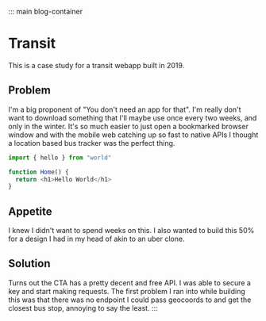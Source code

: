 ::: main blog-container

# Transit

This is a case study for a transit webapp built in 2019.

## Problem

I'm a big proponent of "You don't need an app for that". I'm really don't want to download something that I'll maybe use once every two weeks, and only in the winter. It's so much easier to just open a bookmarked browser window and with the mobile web catching up so fast to native APIs I thought a location based bus tracker was the perfect thing.

```javascript
import { hello } from "world"

function Home() {
  return <h1>Hello World</h1>
}
```

## Appetite

I knew I didn't want to spend weeks on this. I also wanted to build this 50% for a design I had in my head of akin to an uber clone.

## Solution

Turns out the CTA has a pretty decent and free API. I was able to secure a key and start making requests. The first problem I ran into while building this was that there was no endpoint I could pass geocoords to and get the closest bus stop, annoying to say the least.
:::
